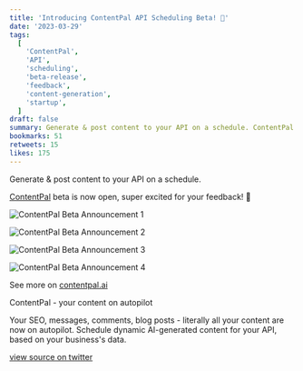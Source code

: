 ```yaml
---
title: 'Introducing ContentPal API Scheduling Beta! 🚀'
date: '2023-03-29'
tags:
  [
    'ContentPal',
    'API',
    'scheduling',
    'beta-release',
    'feedback',
    'content-generation',
    'startup',
  ]
draft: false
summary: Generate & post content to your API on a schedule. ContentPal beta is now open, super excited for your feedback! 🙌
bookmarks: 51
retweets: 15
likes: 175
---
```


<ContentPieceWrapper>
Generate & post content to your API on a schedule.

[ContentPal](https://app.contentpal.ai) beta is now open, super excited for your feedback! 🙌

![ContentPal Beta Announcement 1](/static/images/contentpal-beta-announcement-1.jpeg)

![ContentPal Beta Announcement 2](/static/images/contentpal-beta-announcement-2.jpeg)

![ContentPal Beta Announcement 3](/static/images/contentpal-beta-announcement-3.jpeg)

![ContentPal Beta Announcement 4](/static/images/contentpal-beta-announcement-4.jpeg)

</ContentPieceWrapper>

See more on [contentpal.ai](https://app.contentpal.ai)

ContentPal - your content on autopilot <br/>

Your SEO, messages, comments, blog posts - literally all your content are now on autopilot. Schedule dynamic AI-generated content for your API, based on your business's data.

[view source on twitter](https://twitter.com/d4m1n/status/1641152642628845607)
